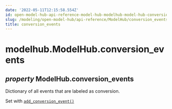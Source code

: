 ```yaml
---
date: '2022-05-11T12:15:58.554Z'
id: open-model-hub-api-reference-model-hub-modelhub-model-hub-conversion-events
slug: /modeling/open-model-hub/api-reference/ModelHub/conversion_events/
title: conversion_events
---
```


# modelhub.ModelHub.conversion_events

<div className="property">

## <span className="type-annotation"><em>property </em></span> <span className="additional-name">ModelHub.</span><span className="name">conversion_events</span>




<div className="content">

Dictionary of all events that are labeled as conversion.

Set with [`add_conversion_event()`](/modeling/open-model-hub/api-reference/ModelHub/modelhub.ModelHub.add_conversion_event.mdx)


</div>


</div>
